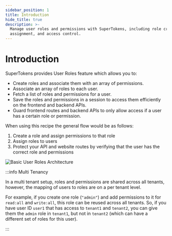 ```yaml
---
sidebar_position: 1
title: Introduction
hide_title: true
description: >-
  Manage user roles and permissions with SuperTokens, including role creation,
  assignment, and access control.
---
```


# Introduction

SuperTokens provides User Roles feature which allows you to:
- Create roles and associate them with an array of permissions.
- Associate an array of roles to each user.
- Fetch a list of roles and permissions for a user.
- Save the roles and permissions in a session to access them efficiently on the frontend and backend APIs.
- Guard frontend routes and backend APIs to only allow access if a user has a certain role or permission.

When using this recipe the general flow would be as follows:
1. Create a role and assign permissions to that role
2. Assign roles to users
3. Protect your API and website routes by verifying that the user has the correct role and permissions

<img alt="Basic User Roles Architecture" src="/img/userroles/user-roles-intro.png" />

:::info Multi Tenancy

In a multi tenant setup, roles and permissions are shared across all tenants, however, the mapping of users to roles are on a per tenant level.

For example, if you create one role (`"admin"`) and add permissions to it for `read:all` and `write:all`, this role can be reused across all tenants. So, if you have user ID `user1` that has access to `tenant1` and `tenant2`, you can give them the `admin` role in `tenant1`, but not in `tenant2` (which can have a different set of roles for this user).

:::
